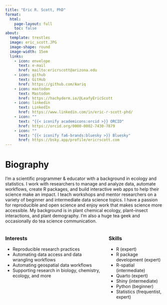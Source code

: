 ```yaml
---
title: "Eric R. Scott, PhD"
format:
  html:
    page-layout: full
    toc: false
about: 
  template: trestles
  image: eric_scott.JPG
  image-shape: round
  image-width: 15em
  links:
    - icon: envelope
      text: e-mail
      href: mailto:ericrscott@arizona.edu
    - icon: github
      text: GitHub
      href: https://github.com/Aariq
    - icon: mastodon
      text: Mastodon
      href: https://hachyderm.io/@LeafyEricScott
    - icon: linkedin
      text: LinkedIn
      href: https://www.linkedin.com/in/eric-r-scott-phd/
    - icon: ""
      text: "{{< iconify academicons:orcid >}} ORCID"
      href: https://orcid.org/0000-0002-7430-7879
    - icon: ""
      text: "{{< iconify fa6-brands:bluesky >}} Bluesky"
      href: https://bsky.app/profile/ericrscott.com
---
```


# Biography

I'm a scientific programmer & educator with a background in ecology and statistics.
I work with researchers to manage and analyze data, automate workflows, create R packages, and build interactive web apps to help their science make an impact.
I teach workshops and mentor researchers on a variety of beginner and intermediate data science topics.
I have a passion for reproducible and open science and enjoy work that makes science more accessible.
My background is in plant chemical ecology, plant--insect interactions, and plant demography.
I'm also a huge tea geek and occasionally do tea science communication.

::::: columns
::: column
### Interests

-   Reproducible research practices
-   Automating data access and data wrangling workflows
-   Automating geospatial data workflows
-   Supporting research in biology, chemistry, ecology, and more
:::

::: column
### Skills

- R (expert)
- R package development (expert)
- R-spatial (intermediate)
- Quarto (expert)
- Shiny (intermediate)
- Python (beginner)
- Statistics (frequentist, expert)
:::
:::::